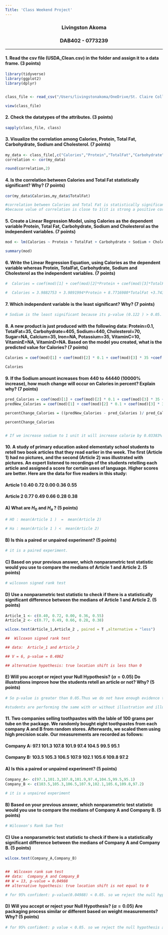 ```yaml
---
Title: 'Class Weekend Project'
---
```

<center>  <h3> Livingston Akoma </h2> </center>
<center> <h3> DAB402 - 0773239  </h2> </center>
---

#### 1. Read the csv file (USDA_Clean.csv) in the folder and assign it to a data frame. (3 points)
```r
library(tidyverse)
library(ggplot2)
library(dplyr)


class_file <- read_csv("/Users/livingstonakoma/OneDrive/St. Claire College/Semester 4/Capstone Class_ClassFiles_09_08_21/USDA_Clean.csv")

view(class_file)
```

#### 2. Check the datatypes of the attributes. (3 points)
```r
sapply(class_file, class)
```

#### 3. Visualize the correlation among Calories, Protein, Total Fat, Carbohydrate, Sodium and Cholesterol. (7 points)
```r

my_data <- class_file[,c("Calories","Protein","TotalFat","Carbohydrate","Sodium","Cholesterol")] 
correlation <- cor(my_data) 

round(correlation,2) 

```

#### 4. Is the correlation between Calories and Total Fat statistically significant? Why? (7 points)
```r

cor(my_data$Calories,my_data$TotalFat) 

#correlation between Calories and Total Fat is statistically significant
#because value of correlation is close to 1(it is strong a positive correlated)
```

#### 5. Create a Linear Regression Model, using Calories as the dependent variable Protein, Total Fat, Carbohydrate, Sodium and Cholesterol as the independent variables. (7 points)
```r
mod <- lm(Calories ~ Protein + TotalFat + Carbohydrate + Sodium + Cholesterol , data = my_data  ) 

summary(mod) 
```

#### 6. Write the Linear Regression Equation, using Calories as the dependent variable whereas Protein, TotalFat, Carbohydrate, Sodium and Cholesterol as the independent variables. (7 points)
```r

#  Calories = coef(mod)[1] + coef(mod)[2]*Protein + coef(mod)[3]*TotalFat   +coef(mod)[4]*Carbohydrate + coef(mod)[5]*Sodium + coef(mod)[6]*Cholesterol 

#  Calories = 3.9882753 + 3.9891994*Protein + 8.7716980*TotalFat +3.7432001*Carbohydrate + 0.0003383*Sodium + 0.0110138*Cholesterol
```

#### 7. Which independent variable is the least significant? Why? (7 points)
```r

# Sodium is the least significant because its p-value (0.122 ) > 0.05. 

```

#### 8. A new product is just produced with the following data:                                                            Protein=0.1, TotalFat=35, Carbohydrate=405, Sodium=440, Cholesterol=70, Sugar=NA, Calcium=35, Iron=NA, Potassium=35, VitaminC=10,	VitaminE=NA, VitaminD=NA.                                                                                                         Based on the model you created, what is the predicted value for Calories? (7 points)
```r

Calories = coef(mod)[1] + coef(mod)[2] * 0.1 + coef(mod)[3] * 35 +coef(mod)[4] * 405+ coef(mod)[5] * 440 + coef(mod)[6] * 70 

Calories

```

#### 9. If the Sodium amount increases from 440 to 44440 (10000% increase), how much change will occur on Calories in percent? Explain why? (7 points)
```r


pred_Calories = coef(mod)[1] + coef(mod)[2] * 0.1 + coef(mod)[3] * 35 +coef(mod)[4] * 405+ coef(mod)[5] * 440 + coef(mod)[6] * 70 
predNew_Calories = coef(mod)[1] + coef(mod)[2] * 0.1 + coef(mod)[3] * 35 +coef(mod)[4] * 405 + coef(mod)[5] * 44440 + coef(mod)[6] * 70 

percentChange_Calories = ((predNew_Calories - pred_Calories )/ pred_Calories) * 100 

percentChange_Calories 


# If we increase sodium to 1 unit it will increase calorie by 0.03383% and rest of the independent variables are constant. Slope of sodium is positive the change is positive.

```


#### 10. A study of primary education asked elementaty school students to retell two book articles that they read earlier in the week. The first (Article 1) had no pictures, and the second (Article 2) was illustrated with pictures. An expert listened to recordings of the students retelling each article and assigned a score for certain uses of language. Higher scores are better. Here are the data for five readers in this study:

#### Article 1   0.40   0.72   0.00   0.36   0.55

#### Article 2   0.77   0.49   0.66   0.28   0.38


#### A) What are $H_0$ and $H_a$ ? (5 points)
```r

# HO : mean(Article 1 )  =  mean(Article 2) 

# Ha : mean(Article 1 ) <  mean(Article 2) 

```

#### B) Is this a paired or unpaired experiment? (5 points)
```r
# it is a paired experiment. 
```

#### C) Based on your previous answer, which nonparametric test statistic would you use to compare the medians of Article 1 and Article 2. (5 points) 
```r

# wilcoxon signed rank test 

```

#### D) Use a nonparametric test statistic to check if there is a statistically significant difference between the medians of Article 1 and Article 2. (5 points) 
```r

Article_1 <- c(0.40, 0.72, 0.00, 0.36, 0.55) 
Article_2 <- c(0.77, 0.49, 0.66, 0.28, 0.38)  

wilcox.test(Article_1,Article_2 , paired = T ,alternative = "less") 

##  Wilcoxon signed rank test 

## data:  Article_1 and Article_2 

## V = 6, p-value = 0.4062 

## alternative hypothesis: true location shift is less than 0 

```

#### E) Will you accept or reject your Null Hypothesis? ($\alpha = 0.05$) Do illustrations improve how the students retell an article or not? Why? (5 points)
```r

# So p-value is greater than 0.05.Thus we do not have enough evidence to reject null hypothesis 

#students are performing the same with or without illustration and illustrations do not improve how the students retell an article. 

```

#### 11. Two companies selling toothpastes with the lable of 100 grams per tube on the package. We randomly bought eight toothpastes from each company A and B from random stores. Afterwards, we scaled them using high precision scale. Our measurements are recorded as follows:

#### Company A: 97.1   101.3   107.8   101.9   97.4    104.5   99.5    95.1
#### Company B: 103.5  105.3   106.5   107.9   102.1   105.6   109.8   97.2


#### A) Is this a paired or unpaired experiment? (5 points)
```r

Company_A<- c(97.1,101.3,107.8,101.9,97.4,104.5,99.5,95.1) 
Company_B <- c(103.5,105.3,106.5,107.9,102.1,105.6,109.8,97.2) 
 
# it is a unpaired experiment 

```

#### B) Based on your previous answer, which nonparametric test statistic would you use to compare the medians of Company A and Company B. (5 points) 
```r


# Wilcoxon's Rank Sum Test 


```

#### C) Use a nonparametric test statistic to check if there is a statistically significant difference between the medians of Company A and Company B. (5 points) 
```r


wilcox.test(Company_A,Company_B) 


##  Wilcoxon rank sum test 
## data:  Company_A and Company_B 
## W = 13, p-value = 0.04988 
## alternative hypothesis: true location shift is not equal to 0 

# for 95% confident: p-value(0.04988) < 0.05. so we reject the null hypothesis and we accept that, there is significant difference  difference between packaging of these two companies. 

```

#### D) Will you accept or reject your Null Hypothesis? ($\alpha = 0.05$) Are packaging process similar or different based on weight measurements? Why? (5 points)
```r


# for 95% confident: p value < 0.05. so we reject the null hypothesis and we accept that, there is significant difference  difference between packaging of these two companies. 


```
